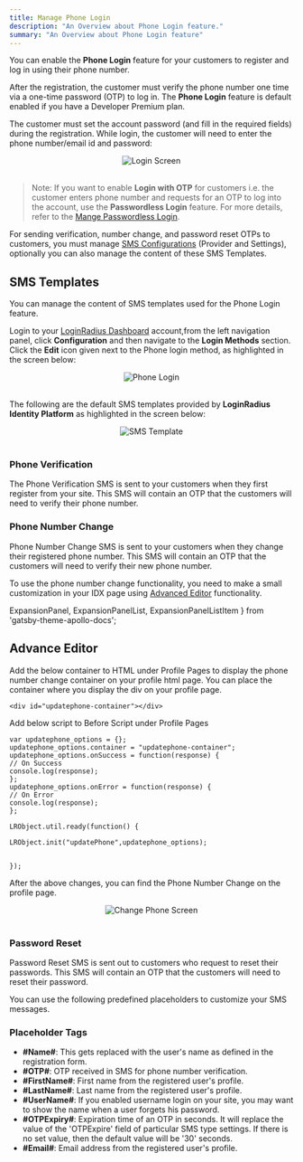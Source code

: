 ```yaml
---
title: Manage Phone Login
description: "An Overview about Phone Login feature."
summary: "An Overview about Phone Login feature"
---
```


You can enable the **Phone Login** feature for your customers to register and log in using their phone number.

After the registration, the customer must verify the phone number one time via a one-time password (OTP) to log in. The **Phone Login** feature is default enabled if you have a Developer Premium plan.

The customer must set the account password (and fill in the required fields) during the registration. While login, the customer will need to enter the phone number/email id and password:

<div style="text-align:center">
  <img src="../assets/howto/manage-phone-login/loginscreen.png" alt="Login Screen" /> 
</div>
<br/>

> Note: If you want to enable **Login with OTP** for customers i.e. the customer enters phone number and requests for an OTP to log into the account, use the **Passwordless Login** feature. For more details, refer to the [Mange Passwordless Login](/howto/manage-passwordless-login/).




For sending verification, number change, and password reset OTPs to customers, you must manage [SMS Configurations](/howto/manage-communication-settings/) (Provider and Settings), optionally you can also manage the content of these SMS Templates.

## SMS Templates

You can manage the content of SMS templates used for the Phone Login feature. 

Login to your [LoginRadius Dashboard](https://dashboard.loginradius.com/dashboard) account,from the left navigation panel, click **Configuration** and then navigate to the **Login Methods** section. Click the **Edit** icon given next to the Phone login method, as highlighted in the screen below:

<div style="text-align:center">
  <img src="../assets/howto/manage-phone-login/phonelogin.png" alt="Phone Login" /> 
</div>
<br/>

The following are the default SMS templates provided by **LoginRadius Identity Platform** as highlighted in the screen below:

<div style="text-align:center">
  <img src="../assets/howto/manage-phone-login/template.png" alt="SMS Template" /> 
</div>
<br/>

### Phone Verification
The Phone Verification SMS is sent to your customers when they first register from your site. This SMS will contain an OTP that the customers will need to verify their phone number.

### Phone Number Change
Phone Number Change SMS is sent to your customers when they change their registered phone number. This SMS will contain an OTP that the customers will need to verify their new phone number.

To use the phone number change functionality, you need to make a small customization in your IDX page using [Advanced Editor](/howto/advanced-editor/) functionality. 

  ExpansionPanel,
  ExpansionPanelList,
  ExpansionPanelListItem
} from 'gatsby-theme-apollo-docs';


## Advance Editor

<ExpansionPanel title="Click here to view details">
<AdvanceEditor />
</ExpansionPanel>

Add the below container to HTML under Profile Pages to display the phone number change container on your profile html page. You can place the container where you display the div on your profile page.

```
<div id="updatephone-container"></div>
```

Add below script to Before Script under Profile Pages

```
var updatephone_options = {};
updatephone_options.container = "updatephone-container";
updatephone_options.onSuccess = function(response) {
// On Success
console.log(response);
};
updatephone_options.onError = function(response) {
// On Error
console.log(response);
};

LRObject.util.ready(function() {

LRObject.init("updatePhone",updatephone_options);


});

```

After the above changes, you can find the Phone Number Change on the profile page.

<div style="text-align:center">
  <img src="../assets/howto/manage-phone-login/changephone-profile.png" alt="Change Phone Screen" /> 
</div>
<br/>


### Password Reset
Password Reset SMS is sent out to customers who request to reset their passwords. This SMS will contain an OTP that the customers will need to reset their password.


You can use the following predefined placeholders to customize your SMS messages.

### Placeholder Tags
- **#Name#**: This gets replaced with the user's name as defined in the registration form.
- **#OTP#**: OTP received in SMS for phone number verification.
- **#FirstName#**: First name from the registered user's profile.
- **#LastName#**: Last name from the registered user's profile.
- **#UserName#**: If you enabled username login on your site, you may want to show the name when a user forgets his password.
- **#OTPExpiry#**: Expiration time of an OTP in seconds. It will replace the value of the 'OTPExpire' field of particular SMS type settings. If there is no set value, then the default value will be '30' seconds.
- **#Email#**: Email address from the registered user's profile.